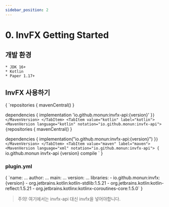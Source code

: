 ```yaml
---
sidebar_position: 2
---
```


# 0. InvFX Getting Started


## 개발 환경
    * JDK 16+
    * Kotlin
    * Paper 1.17+

## InvFX 사용하기
<Tabs>
  <TabItem value="groovy" label="groovy" default>
    <MavenVersion language="groovy" notation="io.github.monun:invfx-api">
    {
`repositories {
    mavenCentral()
}
    
dependencies {
    implementation 'io.github.monun:invfx-api:{version}'
}`
    }
    </MavenVersion>
  </TabItem>
  <TabItem value="kotlin" label="kotlin">
    <MavenVersion language="kotlin" notation="io.github.monun:invfx-api">
    {
`repositories {
    mavenCentral()
}
 
dependencies {
    implementation("io.github.monun:invfx-api:{version}")
}`
    }
    </MavenVersion>
  </TabItem>
    <TabItem value="maven" label="maven">
    <MavenVersion language="xml" notation="io.github.monun:invfx-api">
    {
`<dependency>
    <groupId>io.github.monun</groupId>
    <artifactId>invfx-api</artifactId>
    <version>{version}</version>
    <scope>compile</scope>
</dependency>`
    }
    </MavenVersion>
  </TabItem>
</Tabs>

### plugin.yml
<MavenVersion language="yaml" notation="io.github.monun:invfx-api">
    {
`name: ...
author: ...
main: ...
version: ...
libraries:
    - io.github.monun:invfx:{version}
    - org.jetbrains.kotlin:kotlin-stdlib:1.5.21
    - org.jetbrains.kotlin:kotlin-reflect:1.5.21
    - org.jetbrains.kotlinx:kotlinx-coroutines-core:1.5.0`
    }
</MavenVersion>

> 주의! 여기에서는 invfx-api 대신 invfx을 넣어야합니다.


<!--
val heptagram = retrieveUser("Heptagram")
println(heptagram.fans.map { it.blackCowness }.sum())

-------------------------------------------------------
| C͟O͟N͟S͟O͟L͟E͟ | TERMINAL | PROBLEMS |
Exception in thread "main" java.lang.ArithmeticException: integer overflow
-->

